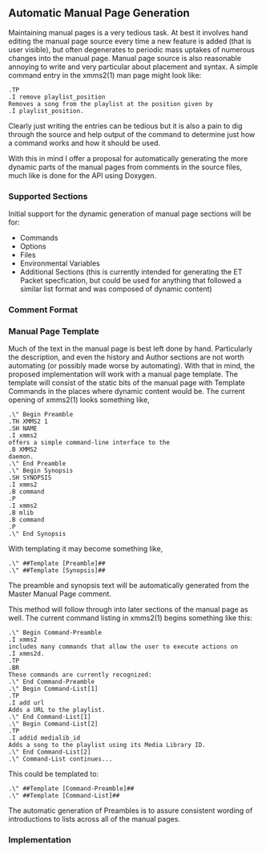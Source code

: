 == Automatic Manual Page Generation ==

Maintaining manual pages is a very tedious task. At best it involves hand editing the manual page source every time a new feature is added (that is user visible), but often degenerates to periodic mass uptakes of numerous changes into the manual page. Manual page source is also reasonable annoying to write and very particular about placement and syntax. A simple command entry in the xmms2(1) man page might look like:
 .TP
 .I remove playlist_position
 Removes a song from the playlist at the position given by 
 .I playlist_position.
Clearly just writing the entries can be tedious but it is also a pain to dig through the source and help output of the command to determine just how a command works and how it should be used.

With this in mind I offer a proposal for automatically generating the more dynamic parts of the manual pages from comments in the source files, much like is done for the API using Doxygen.

=== Supported Sections ===

Initial support for the dynamic generation of manual page sections will be for:

* Commands
* Options
* Files
* Environmental Variables
* Additional Sections (this is currently intended for generating the ET Packet specfication, but could be used for anything that followed a similar list format and was composed of dynamic content)

=== Comment Format ===

=== Manual Page Template ===
Much of the text in the manual page is best left done by hand. Particularly the description, and even the history and Author sections are not worth automating (or possibly made worse by automating). With that in mind, the proposed implementation will work with a manual page template. The template will consist of the static bits of the manual page with Template Commands in the places where dynamic content would be. The current opening of xmms2(1) looks something like, 
 .\" Begin Preamble
 .TH XMMS2 1 
 .SH NAME
 .I xmms2
 offers a simple command-line interface to the 
 .B XMMS2
 daemon.
 .\" End Preamble
 .\" Begin Synopsis
 .SH SYNOPSIS
 .I xmms2
 .B command
 .P
 .I xmms2
 .B mlib
 .B command
 .P
 .\" End Synopsis
With templating it may become something like,
 .\" ##Template [Preamble]##
 .\" ##Template [Synopsis]##
The preamble and synopsis text will be automatically generated from the Master Manual Page comment. 

This method will follow through into later sections of the manual page as well. The current command listing in xmms2(1) begins something like this:
 .\" Begin Command-Preamble
 .I xmms2
 includes many commands that allow the user to execute actions on
 .I xmms2d.
 .TP
 .BR
 These commands are currently recognized:
 .\" End Command-Preamble
 .\" Begin Command-List[1] 
 .TP
 .I add url
 Adds a URL to the playlist.
 .\" End Command-List[1]
 .\" Begin Command-List[2]
 .TP
 .I addid medialib_id
 Adds a song to the playlist using its Media Library ID.
 .\" End Command-List[2]
 .\" Command-List continues...
This could be templated to:
 .\" ##Template [Command-Preamble]##
 .\" ##Template [Command-List]##
The automatic generation of Preambles is to assure consistent wording of introductions to lists across all of the manual pages.

=== Implementation ===